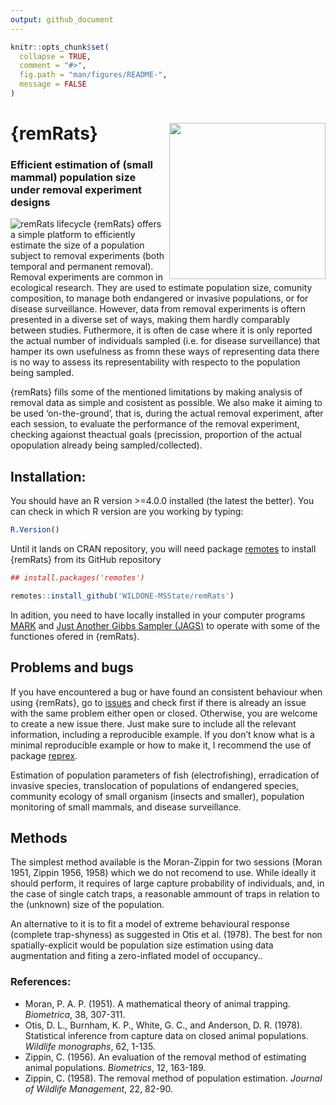 ```yaml
---
output: github_document
---
```


```r
knitr::opts_chunk$set(
  collapse = TRUE,
  comment = "#>",
  fig.path = "man/figures/README-",
  message = FALSE
)
```


# {remRats} <img src='man/figures/logo.png' align="right" height="250" />

### Efficient estimation of (small mammal) population size under removal experiment designs


![remRats lifecycle](man/figures/lifecycle-experimental.svg)
{remRats} offers a simple platform to efficiently estimate the size of a population subject to removal experiments (both temporal and permanent removal). Removal experiments are common in ecological research. They are used to estimate population size, comunity composition, to manage both endangered or invasive populations, or for disease surveillance. However, data from removal experiments is oftern presented in a diverse set of ways, making them hardly comparably between studies. Futhermore, it is often de case where it is only reported the actual number of individuals sampled (i.e. for disease surveillance) that hamper its own usefulness as fromn these ways of representing data there is no way to assess its representability with respecto to the population being sampled.

{remRats} fills some of the mentioned limitations by making analysis of removal data as simple and cosistent as possible. We also make it aiming to be used 'on-the-ground', that is, during the actual removal experiment, after each session, to evaluate the performance of the removal experiment, checking agaionst theactual  goals (precission, proportion of the actual opopulation already being sampled/collected).

## Installation:

You should have an R version >=4.0.0 installed (the latest the better). You can check in which R version are you working by typing:

```r
R.Version()
```
Until it lands on CRAN repository, you will need package [remotes](https://cran.r-project.org/package=remotes) to install {remRats} from its GitHub repository

```r
## install.packages('remotes')

remotes::install_github('WILDONE-MSState/remRats')
```
In adition, you need to have locally installed in your computer programs [MARK](http://www.phidot.org/software/mark/) and [Just Another Gibbs Sampler (JAGS)](https://mcmc-jags.sourceforge.io/) to operate with some of the functiones ofered in {remRats}.

## Problems and bugs

If you have encountered a bug or have found an consistent behaviour when using {remRats}, go to [issues](https://github.com/WILDONE-MSState/remRats/issues) and check first if there is already an issue with the same problem either open or closed. Otherwise, you are welcome to create a new issue there. Just make sure to include all the relevant information, including a reproducible example. If you don't know what is a minimal reproducible example or how to make it, I recommend the use of package [reprex](https://cran.r-project.org/package=reprex).


Estimation of population parameters of fish (electrofishing), erradication of invasive species, translocation of populations of endangered species, community ecology of small organism (insects and smaller), population monitoring of small mammals, and disease surveillance.



## Methods

The simplest method available is the Moran-Zippin for two sessions (Moran 1951, Zippin 1956, 1958) which we do not recomend to use. While ideally it should perform, it requires of large capture probability of individuals, and, in the case of single catch traps, a reasonable ammount of traps in relation to the (unknown) size of the population.

An alternative to it is to fit a model of extreme behavioural response (complete trap-shyness) as suggested in Otis et al. (1978). The best for non spatially-explicit would be population size estimation using data augmentation and fiting a zero-inflated model of occupancy..




### References:
- Moran, P. A. P. (1951). A mathematical theory of animal trapping. *Biometrica*, 38, 307-311.
- Otis, D. L., Burnham, K. P., White, G. C., and Anderson, D. R. (1978). Statistical inference from capture data on closed animal populations. *Wildlife monographs*, 62, 1-135.
- Zippin, C. (1956). An evaluation of the removal method of estimating animal populations. *Biometrics*, 12, 163-189.
- Zippin, C. (1958). The removal method of population estimation. *Journal of Wildlife Management*, 22, 82-90.
